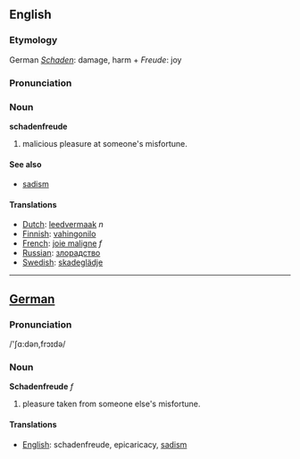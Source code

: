 ==English==

===Etymology===
German ''[[Schaden]]'': damage, harm + ''Freude'': joy

===Pronunciation===

===Noun===
'''schadenfreude'''
# malicious pleasure at someone's misfortune. 

==== See also ====
*[[sadism]]

==== Translations ====
*[[Dutch]]: [[leedvermaak]] ''n''
*[[Finnish]]: [[vahingonilo]]
*[[French]]: [[joie maligne]] ''f''
*[[Russian]]: [[злорадство]]
*[[Swedish]]: [[skadeglädje]]

----

==[[German]]==

===Pronunciation===
/'&#643;&#593;:d&#601;n,fr&#596;&#618;d&#601;/

===Noun===

'''Schadenfreude''' ''f''

#pleasure taken from someone else's misfortune.

==== Translations ====
*[[English]]: schadenfreude, epicaricacy, [[sadism]]